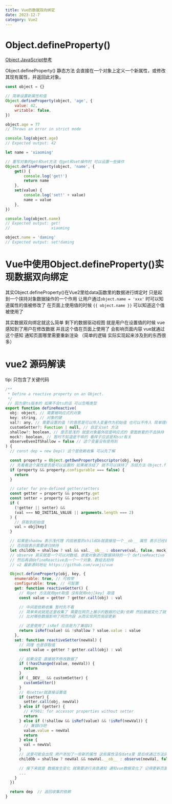 ```yaml
---
title: Vue的数据双向绑定
date: 2023-12-7
category: Vue2
---
```


# Object.defineProperty()

<a href="https://developer.mozilla.org/zh-CN/docs/Web/JavaScript/Reference/Global_Objects/Object">
	Object JavaScript参考
</a>

Object.defineProperty() 静态方法 会直接在一个对象上定义一个新属性，或修改其现有属性，并返回此对象。

```js
const object = {}

// 简单设置新属性和值
Object.defineProperty(object, 'age', {
	value: 42,
	writable: false,
})

object.age = 77
// Throws an error in strict mode

console.log(object.age)
// Expected output: 42

let name = 'xiaoming'

// 重写对象的get和set方法 在get和set操作时 可以设置一些操作
Object.defineProperty(object, 'name', {
	get() {
		console.log('get!')
		return name
	},
	set(value) {
		console.log('set!' + value)
		name = value
	},
})

console.log(object.name)
// Expected output: get!
//                  xiaoming

object.name = 'daming'
// Expected output: set!daming
```

# Vue中使用Object.defineProperty()实现数据双向绑定

其实Object.defineProperty()在Vue2里给data函数里的数据进行绑定时 只是起到一个挟持对象数据操作的一个作用
让用户通过`object.name = 'xxx'` 时可以知道属性的值被修改了 在页面上使用值的时候 `{{ object.name }}` 可以知道这个值被使用了

其实数据双向绑定就这么简单 剩下的数据驱动视图 就是用户在设置值的时候 vue感知到了用户在修改数据 并且这个值在页面上使用了 会影响页面内容
vue就通过这个感知 通知页面哪里需要重新渲染 （简单的逻辑 实际实现起来涉及到的东西很多）

# vue2 源码解读

tip: 只包含了关键代码

```js
/**
 * Define a reactive property on an Object.
 */
 // 因为是ts版本的 如果不会ts的话 可以忽略类型
export function defineReactive(
  obj: object, // 需要被响应式的对象
  key: string, // 对象的键
  val?: any, // 需要设置的值 ?的意思是可以传入变量作为初始值 也可以不传入 简单理解为非必填 非必填参数一般都在必填参数后面
  customSetter?: Function | null, // 自定义set 方法
  shallow?: boolean, // 是否是浅的 就是对象最外层是响应式的 里面嵌套的不去挟持
  mock?: boolean, // 暂时不知道是干嘛的 看样子应该是和ssr有关
  observeEvenIfShallow = false // 这个变量没有使用到
) {
  // const dep = new Dep() 这个是依赖收集 可以先了解

  const property = Object.getOwnPropertyDescriptor(obj, key)
  // 先看看这个属性是否是可以设置的 如果被冻结了 就不可以挟持了 冻结方法 Object.freeze()
  if (property && property.configurable === false) {
    return
  }

  // cater for pre-defined getter/setters
  const getter = property && property.get
  const setter = property && property.set
  if (
    (!getter || setter) &&
    (val === NO_INITIAL_VALUE || arguments.length === 2)
  ) {
    // 获取到初始值
    val = obj[key]
  }

  // 如果是shadow 表示浅代理 内层嵌套的childOb就直接挂一个__ob__ 属性 表示已经被些吃过了 不需要些吃了 相对于是一个假的挟持
  // 否则就表示需要递归挟持
  let childOb = shallow ? val && val.__ob__ : observe(val, false, mock)
  // observe 其实就是一个可以对数组、嵌套对象进行数据挟持的一个 defineReactive 就是加了些判读、循环、递归
  // 然后再调defineReactive去一个一个对象、数组去劫持
  // v2 最新源码地址 https://github.com/vuejs/vue

  Object.defineProperty(obj, key, {
    enumerable: true, // 可枚举
    configurable: true, // 可配置
    get: function reactiveGetter() {
      // 有get 方法就用get取值 没有就用obj[key] 取值
      const value = getter ? getter.call(obj) : val

      // 中间是依赖收集 暂时先不看
      // 简单来说就是这里收集了 需要在网页上展示的数据的记录/依赖 然后数据变化了就可以通过这些记录
      // 比对哪些数据影响了网页内容 从而实现网页局部更新

      // 这里使用了 isRef 应该是为了兼容V3
      return isRef(value) && !shallow ? value.value : value
    },
    set: function reactiveSetter(newVal) {
      // 同理 也是获取值
      const value = getter ? getter.call(obj) : val

      // 如果没变 直接就不修改数据了
      if (!hasChanged(value, newVal)) {
        return
      }
      if (__DEV__ && customSetter) {
        customSetter()
      }
      // 有setter就直接设置值
      if (setter) {
        setter.call(obj, newVal)
      } else if (getter) {
        // #7981: for accessor properties without setter
        return
      } else if (!shallow && isRef(value) && !isRef(newVal)) {
        // 兼容V3吧
        value.value = newVal
        return
      } else {
        val = newVal
      }
      // 这里可能会出现 用户添加了一些新的属性 这些属性没在data里 是后续通过方法调用加的 可能没被代理到 要进行重新代理
      childOb = shallow ? newVal && newVal.__ob__ : observe(newVal, false, mock)

      // 接下来就是 数据发生变化 就需要进行消息通知 通知vue数据变化了 记得更新页面
      ...
    }
  })

  return dep  // 返回收集的依赖
}



```
